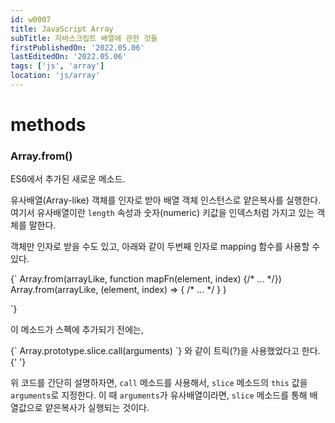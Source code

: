 ```yaml
---
id: w0007
title: JavaScript Array
subTitle: 자바스크립트 배열에 관한 것들
firstPublishedOn: '2022.05.06'
lastEditedOn: '2022.05.06'
tags: ['js', 'array']
location: 'js/array'
---
```


# methods

### Array.from()

ES6에서 추가된 새로운 메소드.

유사배열(Array-like) 객체를 인자로 받아 배열 객체 인스턴스로 얕은복사를 실행한다. 여기서 유사배열이란 `length` 속성과 숫자(numeric) 키값을 인덱스처럼 가지고 있는 객체를 말한다.

객체만 인자로 받을 수도 있고, 아래와 같이 두번째 인자로 mapping 함수를 사용할 수 있다.

<SyntaxHighlighter language="javascript">
  {`
  Array.from(arrayLike, function mapFn(element, index) {/* ... */})
  Array.from(arrayLike, (element, index) => { /* ... */ } )

`}

</SyntaxHighlighter>

이 메소드가 스펙에 추가되기 전에는,

<SyntaxHighlighter language="javascript">
  {`
    Array.prototype.slice.call(arguments)
`}
</SyntaxHighlighter>
와 같이 트릭(?)을 사용했었다고 한다.{' '}

위 코드를 간단히 설명하자면, `call` 메소드를 사용해서, `slice` 메소드의 `this` 값을 `arguments`로 지정한다.
이 때 `arguments`가 유사배열이라면, `slice` 메소드를 통해 배열값으로 얕은복사가 실행되는 것이다.

